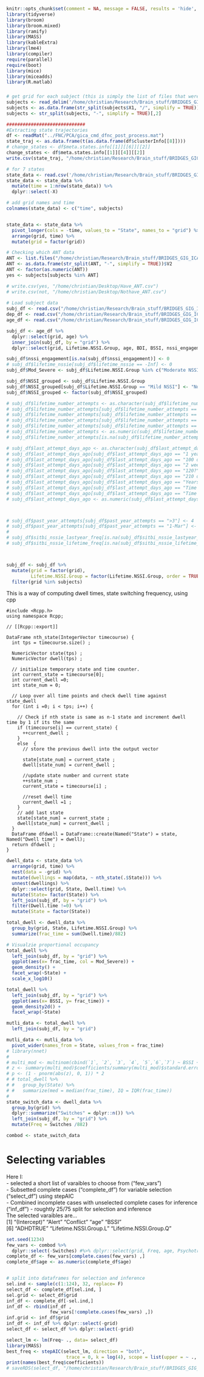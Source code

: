 ```r
knitr::opts_chunk$set(comment = NA, message = FALSE, results = 'hide', warning= FALSE, echo = FALSE, include= TRUE, fig.height = 4, fig.width = 6, cache = FALSE)
library(tidyverse)
library(broom)
library(broom.mixed)
library(ramify)
library(MASS)
library(kableExtra)
library(lme4)
library(compiler)
require(parallel)
require(boot)
library(mice)
library(miceadds)
library(R.matlab)
```


###   


```r
# get grid for each subject (this is simply the list of files that were fed to GIFT)
subjects <- read_delim('/home/christian/Research/Brain_stuff/BRIDGES_GIG_ICA/GIG-6/files.txt', delim = "\n", col_names = FALSE)
subjects <- as.data.frame(str_split(subjects$X1, "/", simplify = TRUE))$V6
subjects <- str_split(subjects, "-", simplify = TRUE)[,2]

#############################
#Extracting state trajectories
df <- readMat("../FNC/PCA/gica_cmd_dfnc_post_process.mat")
state_traj <- as.data.frame(t(as.data.frame(df$clusterInfo[[8]])))
# change_states <- df$meta.states.info[[1]][[6]][[2]]
change_states <- df$meta.states.info[[1]][[4]][[2]]
write.csv(state_traj, "/home/christian/Research/Brain_stuff/BRIDGES_GIG_ICA/GIG-6/FNC/dfnc7/states.csv")

# for 7 states
state_data <- read.csv('/home/christian/Research/Brain_stuff/BRIDGES_GIG_ICA/GIG-6/FNC/dfnc7/states.csv')
state_data <- state_data %>%
  mutate(time = 1:nrow(state_data)) %>%
  dplyr::select(-X)

# add grid names and time
colnames(state_data) <- c("time", subjects)


state_data <- state_data %>%
  pivot_longer(cols = -time, values_to = "State", names_to = "grid") %>%
  arrange(grid, time) %>%
  mutate(grid = factor(grid))

# Checking which ANT data
ANT <- list.files("/home/christian/Research/Brain_stuff/BRIDGES_GIG_ICA/ANT_New/Year 1/")
ANT <- as.data.frame(str_split(ANT, "-", simplify = TRUE))$V2
ANT <- factor(as.numeric(ANT))
yes <- subjects[subjects %in% ANT]

# write.csv(yes, "/home/christian/Desktop/Have_ANT.csv")
# write.csv(not, "/home/christian/Desktop/Nothave_ANT.csv")
 
# Load subject data
subj_df <- read.csv("/home/christian/Research/Brain_stuff/BRIDGES_GIG_ICA/Psych_vars/complete bridges y1.csv") 
dep_df <- read.csv("/home/christian/Research/Brain_stuff/BRIDGES_GIG_ICA/Psych_vars/current_depression.csv") 
age_df <- read.csv("/home/christian/Research/Brain_stuff/BRIDGES_GIG_ICA/GIG-ICA-5-updated-GIFT/thresh50/Regressions/Select_subject_data.csv") 

subj_df <- age_df %>% 
  dplyr::select(grid, age) %>%
  inner_join(subj_df, by = "grid") %>%
  dplyr::select(grid, Lifetime.NSSI.Group, age, BDI, BSSI, nssi_engagement, sitbi_nssie_lifetime_freq, log_nssi_total)

subj_df$nssi_engagement[is.na(subj_df$nssi_engagement)] <- 0
# subj_df$lifetime_nssie[subj_df$lifetime_nssie == -Inf] <- 0
subj_df$Mod_Severe <- subj_df$Lifetime.NSSI.Group %in% c("Moderate NSSI", "Severe NSSI")

subj_df$NSSI_grouped <- subj_df$Lifetime.NSSI.Group
subj_df$NSSI_grouped[subj_df$Lifetime.NSSI.Group == "Mild NSSI"] <- "No NSSI"
subj_df$NSSI_grouped <- factor(subj_df$NSSI_grouped)

# subj_df$lifetime_number_attempts <- as.character(subj_df$lifetime_number_attempts)
# subj_df$lifetime_number_attempts[subj_df$lifetime_number_attempts == "4-Mar"] <- 4.5
# subj_df$lifetime_number_attempts[subj_df$lifetime_number_attempts == "15-Oct"] <- 12.5
# subj_df$lifetime_number_attempts[subj_df$lifetime_number_attempts == "3 or 4"] <- 3.5
# subj_df$lifetime_number_attempts[subj_df$lifetime_number_attempts == "1-Mar"] <- 2
# subj_df$lifetime_number_attempts <- as.numeric(subj_df$lifetime_number_attempts)
# subj_df$lifetime_number_attempts[is.na(subj_df$lifetime_number_attempts)] <- 0

# subj_df$last_attempt_days_ago <- as.character(subj_df$last_attempt_days_ago)
# subj_df$last_attempt_days_ago[subj_df$last_attempt_days_ago == "1 year"] <- 365
# subj_df$last_attempt_days_ago[subj_df$last_attempt_days_ago == "100 days ago"] <- 100
# subj_df$last_attempt_days_ago[subj_df$last_attempt_days_ago == "2 weeks"] <- 14
# subj_df$last_attempt_days_ago[subj_df$last_attempt_days_ago == "120?"] <- 120
# subj_df$last_attempt_days_ago[subj_df$last_attempt_days_ago == "210 days"] <- 210
# subj_df$last_attempt_days_ago[subj_df$last_attempt_days_ago == "Years"] <- 1000
# subj_df$last_attempt_days_ago[subj_df$last_attempt_days_ago == "Time unknown"] <- 1000
# subj_df$last_attempt_days_ago[subj_df$last_attempt_days_ago == "Time unknown"] <- 1000
# subj_df$last_attempt_days_ago <- as.numeric(subj_df$last_attempt_days_ago)



# subj_df$past_year_attempts[subj_df$past_year_attempts == ">3"] <- 4
# subj_df$past_year_attempts[subj_df$past_year_attempts == "1-Mar"] <- 2
# 
# subj_df$sitbi_nssie_lastyear_freq[is.na(subj_df$sitbi_nssie_lastyear_freq)] <- 0
# subj_df$sitbi_nssie_lifetime_freq[is.na(subj_df$sitbi_nssie_lifetime_freq)] <- 0



subj_df <- subj_df %>% 
  mutate(grid = factor(grid), 
         Lifetime.NSSI.Group = factor(Lifetime.NSSI.Group, order = TRUE, levels = c("No NSSI", "Mild NSSI", "Moderate NSSI", "Severe NSSI"))) %>% 
  filter(grid %in% subjects)

```






This is a way of computing dwell times, state switching frequency, using cpp
```Rcpp
#include <Rcpp.h>
using namespace Rcpp;

// [[Rcpp::export]]

DataFrame nth_state(IntegerVector timecourse) {
  int tps = timecourse.size() ;

  NumericVector state(tps) ;
  NumericVector dwell(tps) ;

  // initialize temporary state and time counter.
  int current_state = timecourse[0];
  int current_dwell =0;
  int state_num = 0;

  // Loop over all time points and check dwell time against state_dwell
  for (int i =0; i < tps; i++) {
    
    // Check if nth state is same as n-1 state and increment dwell time by 1 if its the same
    if (timecourse[i] == current_state) {
      ++current_dwell ;
    }
    else  {
      // store the previous dwell into the output vector
      
      state[state_num] = current_state ;
      dwell[state_num] = current_dwell ;
      
      //update state number and current state
      ++state_num ;
      current_state = timecourse[i] ;
      
      //reset dwell time
      current_dwell =1 ;
    }
    // add last state
    state[state_num] = current_state ;
    dwell[state_num] = current_dwell ;
  }
  DataFrame dfdwell = DataFrame::create(Named("State") = state, Named("Dwell time") = dwell);
  return dfdwell ;
}

```

```r
dwell_data <- state_data %>%
  arrange(grid, time) %>%
  nest(data = -grid) %>%
  mutate(dwellings = map(data, ~ nth_state(.$State))) %>%
  unnest(dwellings) %>%
  dplyr::select(grid, State, Dwell.time) %>%
  mutate(State= factor(State)) %>%
  left_join(subj_df, by = "grid") %>%
  filter(Dwell.time !=0) %>%
  mutate(State = factor(State))

total_dwell <- dwell_data %>%
  group_by(grid, State, Lifetime.NSSI.Group) %>%
  summarize(frac_time = sum(Dwell.time)/882)

# Visualzie proportional occupancy
total_dwell %>%
  left_join(subj_df, by = "grid") %>%
  ggplot(aes(x= frac_time, col = Mod_Severe)) +
  geom_density() +
  facet_wrap(~State) +
  scale_x_log10()

total_dwell %>%
  left_join(subj_df, by = "grid") %>%
  ggplot(aes(x= BSSI, y= frac_time)) +
  geom_density2d() +
  facet_wrap(~State)

mutli_data <- total_dwell %>%
  left_join(subj_df, by = "grid") 

mutli_data <- mutli_data %>%
  pivot_wider(names_from = State, values_from = frac_time)
# library(nnet)
# 
# multi_mod <- multinom(cbind(`1`, `2`, `3`, `4`, `5`,`6`,`7`) ~ BSSI + age, data = mutli_data)
# z <- summary(multi_mod)$coefficients/summary(multi_mod)$standard.errors
# p <- (1 - pnorm(abs(z), 0, 1)) * 2
# # total_dwell %>%
# #   group_by(State) %>%
# #   summarize(med = median(frac_time), IQ = IQR(frac_time))
# 
state_switch_data <- dwell_data %>%
  group_by(grid) %>%
  dplyr::summarize("Switches" = dplyr::n()) %>%
  left_join(subj_df, by = "grid") %>%
  mutate(Freq = Switches /882)

combod <- state_switch_data
```    
  

# Selecting variables   
Here I:  
- selected a short list of varaibles to choose from ("few_vars")  
- Subsetted complete cases ("complete_df") for variable selection ("select_df") using stepAIC    
- Combined incomplete cases with unselected complete cases for inference ("inf_df")
- roughtly 25/75 split for selection and inference  
The selected varaibles are...  
[1] "(Intercept)" "Alert" "Conflict" "age" "BSSI"                 
[6] "ADHDTRUE" "Lifetime.NSSI.Group.L" "Lifetime.NSSI.Group.Q"
```r
set.seed(1234)
few_vars <- combod %>% 
  dplyr::select(-Switches) #%>% dplyr::select(grid, Freq, age, Psychotropic_med, BDI, BSSI, Mod_Severe, Lifetime.NSSI.Group, lifetime_nssie)
complete_df <- few_vars[complete.cases(few_vars) ,]
complete_df$age <- as.numeric(complete_df$age)


# split into dataframes for selection and inference
sel.ind <- sample(c(1:124), 32, replace= F)
select_df <- complete_df[sel.ind, ]
sel.grid <- select_df$grid
inf_df <- complete_df[-sel.ind,]
inf_df <- rbind(inf_df ,  
                few_vars[!complete.cases(few_vars) ,])
inf.grid <- inf_df$grid
inf_df <- inf_df %>% dplyr::select(-grid)
select_df <- select_df %>% dplyr::select(-grid)

select_lm <- lm(Freq~ ., data= select_df)
library(MASS)
best_freq <- stepAIC(select_lm, direction = "both", 
                      trace = 0, k = log(4), scope = list(upper = ~ ., lower = ~ age  ))
print(names(best_freq$coefficients))
# saveRDS(select_df, "/home/christian/Research/Brain_stuff/BRIDGES_GIG_ICA/GIG-ICA-5-updated-GIFT/thresh50/Regressions/Selection_dataframe.rds")
```

